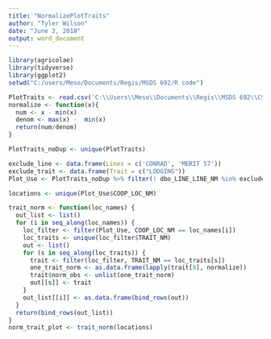 ```yaml
---
title: "NormalizePlotTraits"
author: "Tyler Wilson"
date: "June 2, 2018"
output: word_document
---
```


```r
library(agricolae)
library(tidyverse)
library(ggplot2)
setwd("C:/users/Meso/Documents/Regis/MSDS 692/R code")
```

```r
PlotTraits <- read.csv('C:\\Users\\Meso\\Documents\\Regis\\MSDS 692\\CSI2015_PLOT_TRAITS_LOC_NEW.csv', header = TRUE)
normalize <- function(x){
  num <- x - min(x)
  denom <- max(x) -  min(x)
  return(num/denom)
}
```

```r
PlotTraits_noDup <- unique(PlotTraits)
```


```r
exclude_line <- data.frame(Lines = c('CONRAD', 'MERIT 57'))
exclude_trait <- data.frame(Trait = c("LODGING"))
Plot_Use <- PlotTraits_noDup %>% filter(! dbo_LINE_LINE_NM %in% exclude_line$Lines, ! TRAIT_NM %in% exclude_trait$Trait)
```

```r
locations <- unique(Plot_Use$COOP_LOC_NM)
```

```r
trait_norm <- function(loc_names) {
  out_list <- list()
  for (i in seq_along(loc_names)) {
    loc_filter <- filter(Plot_Use, COOP_LOC_NM == loc_names[i])
    loc_traits <- unique(loc_filter$TRAIT_NM)
    out <- list()
    for (s in seq_along(loc_traits)) {
      trait <- filter(loc_filter, TRAIT_NM == loc_traits[s])
      one_trait_norm <- as.data.frame(lapply(trait[8], normalize))
      trait$norm_obs <- unlist(one_trait_norm)
      out[[s]] <- trait
    }
    out_list[[i]] <- as.data.frame(bind_rows(out))
  }
  return(bind_rows(out_list))
}
norm_trait_plot <- trait_norm(locations)
```

